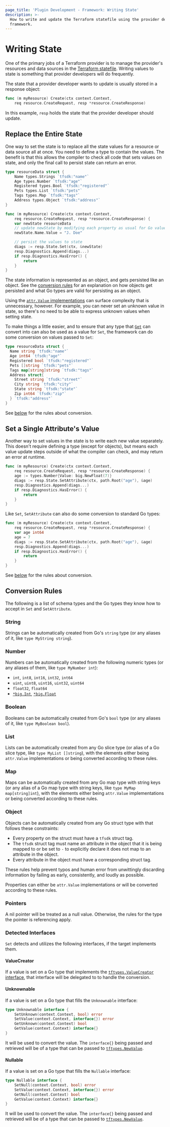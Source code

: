 ```yaml
---
page_title: 'Plugin Development - Framework: Writing State'
description: >-
  How to write and update the Terraform statefile using the provider development
  framework.
---
```


# Writing State

One of the primary jobs of a Terraform provider is to manage the provider's
resources and data sources in the [Terraform statefile](/language/state). Writing values to state
is something that provider developers will do frequently.

The state that a provider developer wants to update is usually stored in a
response object:

```go
func (m myResource) Create(ctx context.Context,
	req resource.CreateRequest, resp *resource.CreateResponse)
```

In this example, `resp` holds the state that the provider developer should
update.

## Replace the Entire State

One way to set the state is to replace all the state values for a resource or
data source all at once. You need to define a type to contain the values. The benefit is that this allows the compiler to check all code that sets values on state, and only the final call to persist state can return an error.

```go
type resourceData struct {
	Name types.Strings `tfsdk:"name"`
	Age types.Number `tfsdk:"age"`
	Registered types.Bool `tfsdk:"registered"`
	Pets types.List `tfsdk:"pets"`
	Tags types.Map `tfsdk:"tags"`
	Address types.Object `tfsdk:"address"`
}

func (m myResource) Create(ctx context.Context,
	req resource.CreateRequest, resp *resource.CreateResponse) {
	var newState resourceData
	// update newState by modifying each property as usual for Go values
	newState.Name.Value = "J. Doe"

	// persist the values to state
	diags := resp.State.Set(ctx, &newState)
	resp.Diagnostics.Append(diags...)
	if resp.Diagnostics.HasError() {
		return
	}
}
```

The state information is represented as an object, and gets persisted like an
object. See the [conversion rules](#conversion-rules) for an explanation on how
objects get persisted and what Go types are valid for persisting as an object.

Using the [`attr.Value` implementations](/plugin/framework/types) can
surface complexity that is unnecessary, however. For example, you can never set
an unknown value in state, so there's no need to be able to express unknown
values when setting state.

To make things a little easier, and to ensure that any type that
[`Get`](/plugin/framework/accessing-values#get-the-entire-configuration-plan-or-state)
can convert into can also be used as a value for `Set`, the framework can do
some conversion on values passed to `Set`:

```go
type resourceData struct {
  Name string `tfsdk:"name"`
  Age int64 `tfsdk:"age"`
  Registered bool `tfsdk:"registered"`
  Pets []string `tfsdk:"pets"`
  Tags map[string]string `tfsdk:"tags"`
  Address struct{
  	Street string `tfsdk:"street"`
	City string `tfsdk:"city"`
	State string `tfsdk:"state"`
	Zip int64 `tfsdk:"zip"`
  } `tfsdk:"address"`
}
```

See [below](#conversion-rules) for the rules about conversion.

## Set a Single Attribute's Value

Another way to set values in the state is to write each new value separately.
This doesn't require defining a type (except for objects), but means each value
update steps outside of what the compiler can check, and may return an error at
runtime.

```go
func (m myResource) Create(ctx context.Context,
	req resource.CreateRequest, resp *resource.CreateResponse) {
	age := types.Number{Value: big.NewFloat(7)}
	diags := resp.State.SetAttribute(ctx, path.Root("age"), &age)
	resp.Diagnostics.Append(diags...)
	if resp.Diagnostics.HasError() {
		return
	}
}
```

Like `Set`, `SetAttribute` can also do some conversion to standard Go types:

```go
func (m myResource) Create(ctx context.Context,
	req resource.CreateRequest, resp *resource.CreateResponse) {
	var age int64
	age = 7
	diags := resp.State.SetAttribute(ctx, path.Root("age"), &age)
	resp.Diagnostics.Append(diags...)
	if resp.Diagnostics.HasError() {
		return
	}
}
```

See [below](#conversion-rules) for the rules about conversion.

## Conversion Rules

The following is a list of schema types and the Go types they know how to
accept in `Set` and `SetAttribute`.

### String

Strings can be automatically created from Go's `string` type (or any aliases of
it, like `type MyString string`).

### Number

Numbers can be automatically created from the following numeric types (or any
aliases of them, like `type MyNumber int`):

* `int`, `int8`, `int16`, `int32`, `int64`
* `uint`, `uint8`, `uint16`, `uint32`, `uint64`
* `float32`, `float64`
* [`*big.Int`](https://pkg.go.dev/math/big#Int), [`*big.Float`](https://pkg.go.dev/math/big#Float)

### Boolean

Booleans can be automatically created from Go's `bool` type (or any aliases of
it, like `type MyBoolean bool`).

### List

Lists can be automatically created from any Go slice type (or alias of a Go
slice type, like `type MyList []string`), with the elements either being
`attr.Value` implementations or being converted according to these rules.

### Map

Maps can be automatically created from any Go map type with string keys (or any
alias of a Go map type with string keys, like `type MyMap map[string]int`),
with the elements either being `attr.Value` implementations or being converted
according to these rules.

### Object

Objects can be automatically created from any Go struct type with that follows
these constraints:

* Every property on the struct must have a `tfsdk` struct tag.
* The `tfsdk` struct tag must name an attribute in the object that it is being
  mapped to or be set to `-` to explicitly declare it does not map to an
  attribute in the object.
* Every attribute in the object must have a corresponding struct tag.

These rules help prevent typos and human error from unwittingly discarding
information by failing as early, consistently, and loudly as possible.

Properties can either be `attr.Value` implementations or will be converted
according to these rules.

### Pointers

A nil pointer will be treated as a null value. Otherwise, the rules for the
type the pointer is referencing apply.

### Detected Interfaces

`Set` detects and utilizes the following interfaces, if the target implements
them.

#### ValueCreator

If a value is set on a Go type that implements the [`tftypes.ValueCreator`
interface](https://pkg.go.dev/github.com/hashicorp/terraform-plugin-go/tftypes#ValueCreator),
that interface will be delegated to to handle the conversion.

#### Unknownable

If a value is set on a Go type that fills the `Unknownable` interface:

```go
type Unknownable interface {
	SetUnknown(context.Context, bool) error
	SetValue(context.Context, interface{}) error
	GetUnknown(context.Context) bool
	GetValue(context.Context) interface{}
}
```

It will be used to convert the value. The `interface{}` being passed and
retrieved will be of a type that can be passed to
[`tftypes.NewValue`](https://pkg.go.dev/github.com/hashicorp/terraform-plugin-go/tftypes#NewValue).

#### Nullable

If a value is set on a Go type that fills the `Nullable` interface:

```go
type Nullable interface {
	SetNull(context.Context, bool) error
	SetValue(context.Context, interface{}) error
	GetNull(context.Context) bool
	GetValue(context.Context) interface{}
}
```

It will be used to convert the value. The `interface{}` being passed and
retrieved will be of a type that can be passed to
[`tftypes.NewValue`](https://pkg.go.dev/github.com/hashicorp/terraform-plugin-go/tftypes#NewValue).
